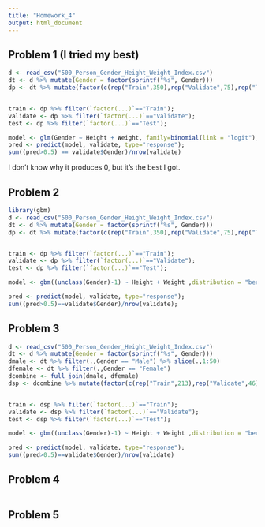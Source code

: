 ```yaml
---
title: "Homework_4"
output: html_document
---
```

## Problem 1 (I tried my best)
```r
d <- read_csv("500_Person_Gender_Height_Weight_Index.csv")
dt <- d %>% mutate(Gender = factor(sprintf("%s", Gender)))
dp <- dt %>% mutate(factor(c(rep("Train",350),rep("Validate",75),rep("Test",75))))


train <- dp %>% filter(`factor(...)`=="Train");
validate <- dp %>% filter(`factor(...)`=="Validate");
test <- dp %>% filter(`factor(...)`=="Test");

model <- glm(Gender ~ Height + Weight, family=binomial(link = "logit"), data=train)
pred <- predict(model, validate, type="response");
sum((pred>0.5) == validate$Gender)/nrow(validate)
```
I don't know why it produces 0, but it's the best I got.


## Problem 2

```r
library(gbm)
d <- read_csv("500_Person_Gender_Height_Weight_Index.csv")
dt <- d %>% mutate(Gender = factor(sprintf("%s", Gender)))
dp <- dt %>% mutate(factor(c(rep("Train",350),rep("Validate",75),rep("Test",75))))


train <- dp %>% filter(`factor(...)`=="Train");
validate <- dp %>% filter(`factor(...)`=="Validate");
test <- dp %>% filter(`factor(...)`=="Test");

model <- gbm((unclass(Gender)-1) ~ Height + Weight ,distribution = "bernoulli", data=train);

pred <- predict(model, validate, type="response");
sum((pred>0.5)==validate$Gender)/nrow(validate);

```

## Problem 3

```r
d <- read_csv("500_Person_Gender_Height_Weight_Index.csv")
dt <- d %>% mutate(Gender = factor(sprintf("%s", Gender)))
dmale <- dt %>% filter(.,Gender == "Male") %>% slice(.,1:50)
dfemale <- dt %>% filter(.,Gender == "Female") 
dcombine <- full_join(dmale, dfemale)
dsp <- dcombine %>% mutate(factor(c(rep("Train",213),rep("Validate",46),rep("Test",46))))


train <- dsp %>% filter(`factor(...)`=="Train");
validate <- dsp %>% filter(`factor(...)`=="Validate");
test <- dsp %>% filter(`factor(...)`=="Test");

model <- gbm((unclass(Gender)-1) ~ Height + Weight ,distribution = "bernoulli", data=test);

pred <- predict(model, validate, type="response");
sum((pred>0.5)==validate$Gender)/nrow(validate)

```
## Problem 4
```r

```


## Problem 5
```r

```
